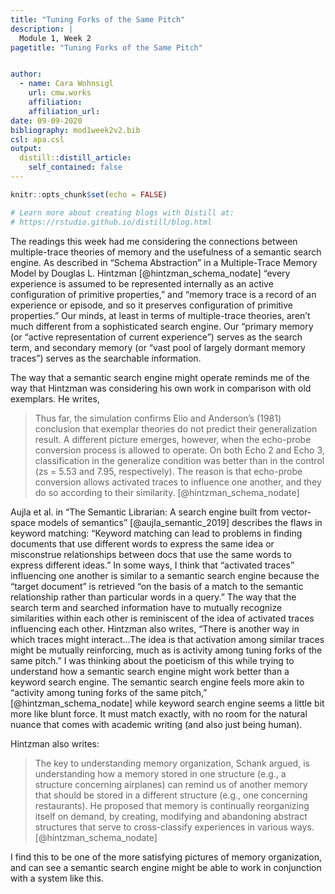 ```yaml
---
title: "Tuning Forks of the Same Pitch"
description: |
  Module 1, Week 2
pagetitle: "Tuning Forks of the Same Pitch"


author:
  - name: Cara Wohnsigl 
    url: cmw.works
    affiliation: 
    affiliation_url: 
date: 09-09-2020
bibliography: mod1week2v2.bib
csl: apa.csl
output:
  distill::distill_article:
    self_contained: false
---
```


```r
knitr::opts_chunk$set(echo = FALSE)

# Learn more about creating blogs with Distill at:
# https://rstudio.github.io/distill/blog.html

```


The readings this week had me considering the connections between multiple-trace theories of memory and the usefulness of a semantic search engine. As described in “Schema Abstraction” in a Multiple-Trace Memory Model by Douglas L. Hintzman [@hintzman_schema_nodate] “every experience is assumed to be represented internally as an active configuration of primitive properties,” and “memory trace is a record of an experience or episode, and so it preserves configuration of primitive properties.” Our minds, at least in terms of multiple-trace theories, aren’t much different from a sophisticated search engine.  Our “primary memory (or “active representation of current experience”) serves as the search term, and secondary memory (or “vast pool of largely dormant memory traces”) serves as the searchable information. 

The way that a semantic search engine might operate reminds me of the way that Hintzman was considering his own work in comparison with old exemplars. He writes, 

>Thus far, the simulation confirms Elio and Anderson's (1981) conclusion that exemplar theories do not predict their generalization result. A different picture emerges, however, when the echo-probe conversion process is allowed to operate. On both Echo 2 and Echo 3, classification in the generalize condition was better than in the control (zs = 5.53 and 7.95, respectively). The reason is that echo-probe conversion allows activated traces to influence one another, and they do so according to their similarity. [@hintzman_schema_nodate]

Aujla et al. in “The Semantic Librarian: A search engine built from vector-space models of semantics” [@aujla_semantic_2019] describes the flaws in keyword matching: “Keyword matching can lead to problems in finding documents that use different words to express the same idea or misconstrue relationships between docs that use the same words to express different ideas.” In some ways, I think that “activated traces” influencing one another is similar to a semantic search engine because the “target document” is retrieved “on the basis of a match to the semantic relationship rather than particular words in a query.” The way that the search term and searched information have to mutually recognize similarities within each other is reminiscent of the idea of activated traces influencing each other. Hintzman also writes, “There is another way in which traces might interact...The idea is that activation among similar traces might be mutually reinforcing, much as is activity among tuning forks of the same pitch.” I was thinking about the poeticism of this while trying to understand how a semantic search engine might work better than a keyword search engine. The semantic search engine feels more akin to “activity among tuning forks of the same pitch,” [@hintzman_schema_nodate] while keyword search engine seems a little bit more like blunt force. It must match exactly, with no room for the natural nuance that comes with academic writing (and also just being human). 

Hintzman also writes:

>The key to understanding memory organization, Schank argued, is understanding how a memory stored in one structure (e.g., a structure concerning airplanes) can remind us of another memory that should be stored in a different structure (e.g., one concerning restaurants). He proposed that memory is continually reorganizing itself on demand, by creating, modifying and abandoning abstract structures that serve to cross-classify experiences in various ways. [@hintzman_schema_nodate]

I find this to be one of the more satisfying pictures of memory organization, and can see a semantic search engine might be able to work in conjunction with a system like this. 


